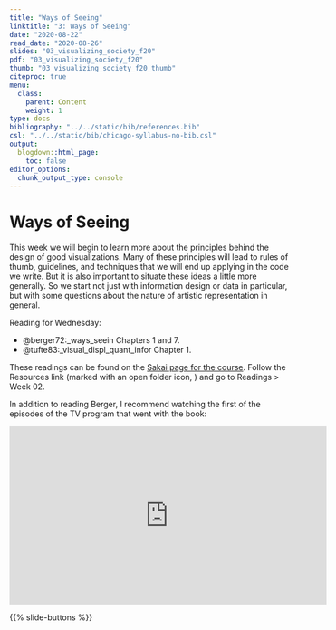 ```yaml
---
title: "Ways of Seeing"
linktitle: "3: Ways of Seeing"
date: "2020-08-22"
read_date: "2020-08-26"
slides: "03_visualizing_society_f20"
pdf: "03_visualizing_society_f20"
thumb: "03_visualizing_society_f20_thumb"
citeproc: true
menu:
  class:
    parent: Content
    weight: 1
type: docs
bibliography: "../../static/bib/references.bib"
csl: "../../static/bib/chicago-syllabus-no-bib.csl"
output:
  blogdown::html_page:
    toc: false
editor_options: 
  chunk_output_type: console
---
```


# Ways of Seeing

This week we will begin to learn more about the principles behind the design of good visualizations. Many of these principles will lead to rules of thumb, guidelines, and techniques that we will end up applying in the code we write. But it is also important to situate these ideas a little more generally. So we start not just with information design or data in particular, but with some questions about the nature of artistic representation in general. 

Reading for Wednesday:

- @berger72:_ways_seein Chapters 1 and 7.
- @tufte83:_visual_displ_quant_infor Chapter 1.

These readings can be found on the [Sakai page for the course](https://sakai.duke.edu/portal/site/32befc81-2136-48ae-9e4e-4c9b56e5794a). Follow the Resources link (marked with an open folder icon,  <i class="fas fa-folder-open"></i>) and go to Readings > Week 02.

In addition to reading Berger, I recommend watching the first of the episodes of the TV program that went with the book:

<iframe width="560" height="315" src="https://www.youtube.com/embed/0pDE4VX_9Kk" frameborder="0" allow="accelerometer; autoplay; encrypted-media; gyroscope; picture-in-picture" allowfullscreen></iframe>


{{% slide-buttons %}}
